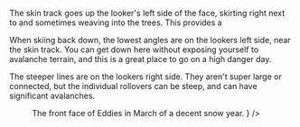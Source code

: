 
The skin track goes up the looker's left side of the face, skirting right next to
and sometimes weaving into the trees. This provides a 

When skiing back down, the lowest angles are on the lookers left side,
near the skin track. You can get down here without exposing yourself to
avalanche terrain, and this is a great place to go on a high danger day.

The steeper lines are on the lookers right side.
They aren't super large or connected, but the individual
rollovers can be steep,
and <Link href="https://www.cnfaic.org/observations/#/view/observations/04c54368-a34b-4ffd-a230-4294de7bf6d1"> can have significant avalanches</Link>.

<Figure
  src={ImgEddiesOverview}
  caption={
    <>
      The front face of Eddies in March of a decent snow year.
    </>
  }
/>